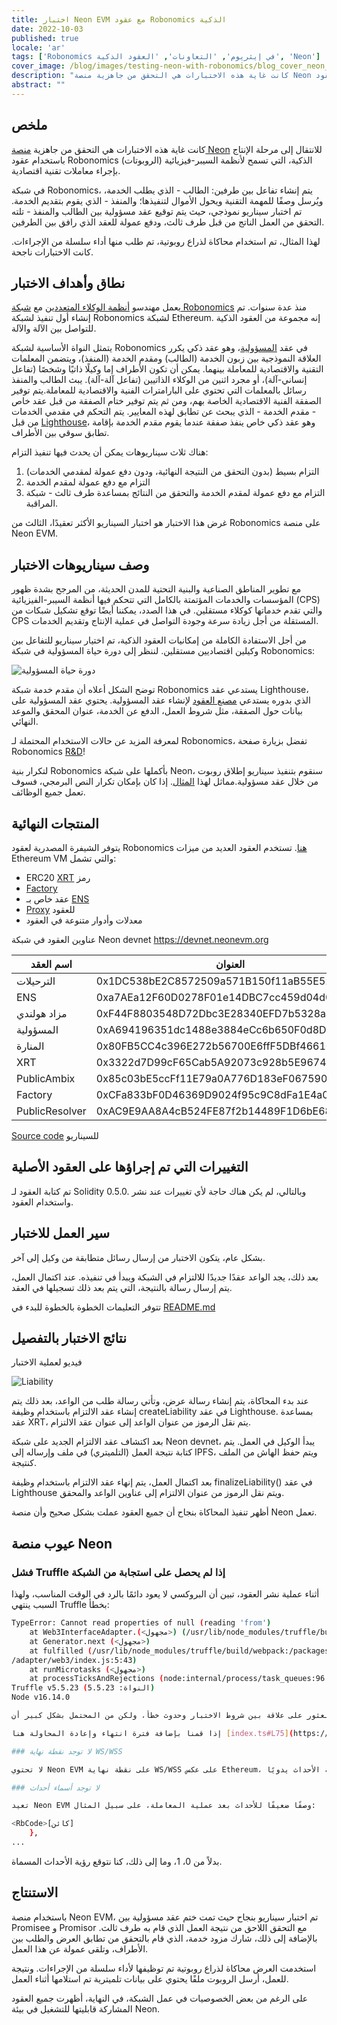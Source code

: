 ```yaml
---
title: اختبار Neon EVM مع عقود Robonomics الذكية
date: 2022-10-03
published: true
locale: 'ar'
tags: ['Robonomics في إيثريوم', 'التعاونات', 'العقود الذكية', 'Neon']
cover_image: /blog/images/testing-neon-with-robonomics/blog_cover_neon_multi-agent.jpg
description: "كانت غاية هذه الاختبارات هي التحقق من جاهزية منصة Neon للانتقال إلى مرحلة الإنتاج باستخدام عقود Robonomics الذكية، التي تسمح لأنظمة السيبر-فيزيائية (الروبوتات) بإجراء معاملات تقنية اقتصادية."
abstract: ""
---
```


## ملخص

كانت غاية هذه الاختبارات هي التحقق من جاهزية [منصة Neon](https://neon-labs.org/) للانتقال إلى مرحلة الإنتاج باستخدام عقود Robonomics الذكية، التي تسمح لأنظمة السيبر-فيزيائية (الروبوتات) بإجراء معاملات تقنية اقتصادية.

في شبكة Robonomics، يتم إنشاء تفاعل بين طرفين: الطالب - الذي يطلب الخدمة، ويُرسل وصفًا للمهمة التقنية ويحول الأموال لتنفيذها؛ والمنفذ - الذي يقوم بتقديم الخدمة. تم اختبار سيناريو نموذجي، حيث يتم توقيع عقد مسؤولية بين الطالب والمنفذ - تلته التحقق من العمل الناتج من قبل طرف ثالث، ودفع عمولة للعقد الذي رافق بين الطرفين.

لهذا المثال، تم استخدام محاكاة لذراع روبوتية، تم طلب منها أداء سلسلة من الإجراءات. كانت الاختبارات ناجحة.

## نطاق وأهداف الاختبار

يعمل مهندسو [أنظمة الوكلاء المتعددين](https://multi-agent.io/) مع [شبكة Robonomics](https://robonomics.network/) منذ عدة سنوات. تم إنشاء أول تنفيذ لشبكة Robonomics لشبكة Ethereum. إنه مجموعة من العقود الذكية للتواصل بين الآلة والآلة.

يتمثل النواة الأساسية لشبكة Robonomics في عقد [المسؤولية](https://github.com/airalab/robonomics_contracts/blob/master/contracts/robonomics/Liability.sol)، وهو عقد ذكي يكرر العلاقة النموذجية بين زبون الخدمة (الطالب) ومقدم الخدمة (المنفذ)، ويتضمن المعلمات التقنية والاقتصادية للمعاملة بينهما. يمكن أن تكون الأطراف إما وكيلًا ذاتيًا وشخصًا (تفاعل إنساني-آلة)، أو مجرد اثنين من الوكلاء الذاتيين (تفاعل آلة-آلة). يبث الطالب والمنفذ رسائل بالمعلمات التي تحتوي على البارامترات الفنية والاقتصادية للمعاملة.يتم توفير الصفقة الفنية الاقتصادية الخاصة بهم، ومن ثم يتم توفير ختام الصفقة من قبل عقد خاص - مقدم الخدمة - الذي يبحث عن تطابق لهذه المعايير. يتم التحكم في مقدمي الخدمات من قبل [Lighthouse](https://github.com/airalab/robonomics_contracts/blob/master/contracts/robonomics/Lighthouse.sol)، وهو عقد ذكي خاص ينفذ صفقة عندما يقوم مقدم الخدمة بإقامة تطابق سوقي بين الأطراف.

هناك ثلاث سيناريوهات يمكن أن يحدث فيها تنفيذ التزام:

1. التزام بسيط (بدون التحقق من النتيجة النهائية، ودون دفع عمولة لمقدمي الخدمات)
2. التزام مع دفع عمولة لمقدم الخدمة
3. التزام مع دفع عمولة لمقدم الخدمة والتحقق من النتائج بمساعدة طرف ثالث - شبكة المراقبة.

غرض هذا الاختبار هو اختبار السيناريو الأكثر تعقيدًا، الثالث من Robonomics على منصة Neon EVM.

## وصف سيناريوهات الاختبار

مع تطوير المناطق الصناعية والبنية التحتية للمدن الحديثة، من المرجح بشدة ظهور المؤسسات والخدمات المؤتمتة بالكامل التي تتحكم فيها أنظمة السيبر-الفيزيائية (CPS) والتي تقدم خدماتها كوكلاء مستقلين. في هذا الصدد، يمكننا أيضًا توقع تشكيل شبكات من CPS المستقلة من أجل زيادة سرعة وجودة التواصل في عملية الإنتاج وتقديم الخدمات.

من أجل الاستفادة الكاملة من إمكانيات العقود الذكية، تم اختيار سيناريو للتفاعل بين وكيلين اقتصاديين مستقلين. لننظر إلى دورة حياة المسؤولية في شبكة Robonomics:

![دورة حياة المسؤولية](/blog/images/testing-neon-with-robonomics/step-by-step-3.jpg)

توضح الشكل أعلاه أن مقدم خدمة شبكة Robonomics يستدعي عقد Lighthouse، الذي بدوره يستدعي [مصنع العقود](https://github.com/airalab/robonomics_contracts/blob/master/contracts/robonomics/Factory.sol) لإنشاء عقد المسؤولية. يحتوي عقد المسؤولية على بيانات حول الصفقة، مثل شروط العمل، الدفع عن الخدمة، عنوان المحقق والموعد النهائي.

لمعرفة المزيد عن حالات الاستخدام المحتملة لـ Robonomics، تفضل بزيارة صفحة Robonomics [R&D](https://wiki.robonomics.network/docs/en/r-and-d-based-on-robonomics-network/#launching-a-drone-under-the-control-of-a-decentralized-computer)!

لتكرار بنية Robonomics بأكملها على شبكة Neon، سنقوم بتنفيذ سيناريو إطلاق روبوت من خلال عقد مسؤولية.مماثل لهذا [المثال](https://wiki.robonomics.network/docs/ar/kuka/). إذا كان بإمكان تكرار النص البرمجي، فسوف تعمل جميع الوظائف.

## المنتجات النهائية

يتوفر الشيفرة المصدرية لعقود Robonomics [هنا](https://github.com/airalab/robonomics_contracts).
تستخدم العقود العديد من ميزات Ethereum VM والتي تشمل:

- ERC20 [XRT](https://github.com/airalab/robonomics_contracts/blob/master/contracts/robonomics/XRT.sol) رمز
- [Factory](https://github.com/airalab/robonomics_contracts/blob/master/contracts/robonomics/Factory.sol)
- عقد خاص بـ [ENS](https://github.com/airalab/robonomics_contracts/blob/master/contracts/ens/ENS.sol)
- [Proxy](https://github.com/airalab/robonomics_contracts/blob/master/contracts/misc/SharedCode.sol) للعقود
- معدلات وأدوار متنوعة في العقود

عناوين العقود في شبكة Neon devnet https://devnet.neonevm.org

| اسم العقد  | العنوان                                    |
|----------------|--------------------------------------------|
| الترحيلات     | 0x1DC538bE2C8572509a571B150f11aB55E52EF12E |
| ENS            | 0xa7AEa12F60D0278F01e14DBC7cc459d04d051406 |
| مزاد هولندي   | 0xF44F8803548D72Dbc3E28340EFD7b5328aa4F058 |
| المسؤولية      | 0xA694196351dc1488e3884eCc6b650F0d8D55346a |
| المنارة     | 0x80FB5CC4c396E272b56700E6ffF5DBf4661013A8 |
| XRT            | 0x3322d7D99cF65Cab5A92073c928b5E9674af3c29 |
| PublicAmbix    | 0x85c03bE5ccFf11E79a0A776D183eF067590549d1 |
| Factory        | 0xCFa833bF0D46369D9024f95c9C8dFa1E4a07806C |
| PublicResolver | 0xAC9E9AA8A4cB524FE87f2b14489F1D6bE68dc46e |

[Source code](https://github.com/Multi-Agent-io/neon-kuka-demo) للسيناريو

## التغييرات التي تم إجراؤها على العقود الأصلية

تم كتابة العقود لـ Solidity 0.5.0. وبالتالي، لم يكن هناك حاجة لأي تغييرات عند نشر واستخدام العقود.

## سير العمل للاختبار

بشكل عام، يتكون الاختبار من إرسال رسائل متطابقة من وكيل إلى آخر.

بعد ذلك، يجد الواعد عقدًا جديدًا للالتزام في الشبكة ويبدأ في تنفيذه. عند اكتمال العمل، يتم إرسال رسالة بالنتيجة، التي يتم بعد ذلك تسجيلها في العقد.

تتوفر التعليمات الخطوة بالخطوة للبدء في [README.md](https://github.com/Multi-Agent-io/neon-kuka-demo/blob/main/README.md)

## نتائج الاختبار بالتفصيل

فيديو لعملية الاختبار

<YouTube id="https://youtu.be/fYJVF7KrNnI" posterQuality="max" />

![Liability](/blog/images/testing-neon-with-robonomics/liability.jpg)

عند بدء المحاكاة، يتم إنشاء رسالة عرض، وتأتي رسالة طلب من الواعد، بعد ذلك يتم إنشاء عقد الالتزام باستخدام وظيفة createLiability في عقد Lighthouse. بمساعدة عقد XRT، يتم نقل الرموز من عنوان الواعد إلى عنوان عقد الالتزام.

بعد اكتشاف عقد الالتزام الجديد على شبكة Neon devnet، يبدأ الوكيل في العمل. يتم كتابة نتيجة العمل (التلميتري) في ملف وإرساله إلى IPFS، ويتم حفظ الهاش من الملف كنتيجة.

بعد اكتمال العمل، يتم إنهاء عقد الالتزام باستخدام وظيفة finalizeLiability() في عقد Lighthouse ويتم نقل الرموز من عنوان الالتزام إلى عناوين الواعد والمحقق.

أظهر تنفيذ المحاكاة بنجاح أن جميع العقود عملت بشكل صحيح وأن منصة Neon تعمل.

## عيوب منصة Neon

### فشل Truffle إذا لم يحصل على استجابة من الشبكة

أثناء عملية نشر العقود، تبين أن البروكسي لا يعود دائمًا بالرد في الوقت المناسب، ولهذا السبب ينتهي Truffle بخطأ:

<RbCode>

```sh
TypeError: Cannot read properties of null (reading 'from')                                    
    at Web3InterfaceAdapter.(<مجهول>) (/usr/lib/node_modules/truffle/build/webpack:/packages/interface-adapter/dist/adapter/web3/index.js:71:1)                                           
    at Generator.next (<مجهول>)                                                          
    at fulfilled (/usr/lib/node_modules/truffle/build/webpack:/packages/interface-adapter/dist
/adapter/web3/index.js:5:43)                                                                  
    at runMicrotasks (<مجهول>)
    at processTicksAndRejections (node:internal/process/task_queues:96:5)
Truffle v5.5.23 (النواة: 5.5.23)
Node v16.14.0

لم يكن من الممكن العثور على علاقة بين شروط الاختبار وحدوث خطأ، ولكن من المحتمل بشكل كبير أن Neon EVM لا يمكنه إرسال إيصال للمعاملة، ولا يمكن لـ Truffle معالجة استجابة فارغة.

إذا قمنا بإضافة فترة انتهاء وإعادة المحاولة هنا [index.ts#L75](https://github.com/trufflesuite/truffle/blob/develop/packages/interface-adapter/lib/adapter/web3/index.ts#L75)، فإن عملية النشر يجب أن تستمر دون أخطاء.

### لا توجد نقطة نهاية WS/WSS

لا تحتوي Neon EVM على نقطة نهاية WS/WSS على عكس Ethereum، مما يجعل من المستحيل الاشتراك في الأحداث من الشبكة. لذلك، خلال الاختبار، قمنا بمراقبة الأحداث يدويًا.

### لا توجد أسماء أحداث

تعيد Neon EVM وصفًا ضعيفًا للأحداث بعد عملية المعاملة، على سبيل المثال:

<RbCode>[كائن]
    },
...
```
</RbCode>

بدلاً من 0، 1، وما إلى ذلك، كنا نتوقع رؤية الأحداث المسماة.

## الاستنتاج

باستخدام منصة Neon EVM، تم اختبار سيناريو بنجاح حيث تمت ختم عقد مسؤولية بين Promisee و Promisor مع التحقق اللاحق من نتيجة العمل الذي قام به طرف ثالث. بالإضافة إلى ذلك، شارك مزود خدمة، الذي قام بالتحقق من تطابق العرض والطلب بين الأطراف، وتلقى عمولة عن هذا العمل.

استخدمت العرض محاكاة لذراع روبوتية تم توظيفها لأداء سلسلة من الإجراءات. ونتيجة للعمل، أرسل الروبوت ملفًا يحتوي على بيانات تلميترية تم استلامها أثناء العمل.

على الرغم من بعض الخصوصيات في عمل الشبكة، في النهاية، أظهرت جميع العقود المشاركة قابليتها للتشغيل في بيئة Neon.